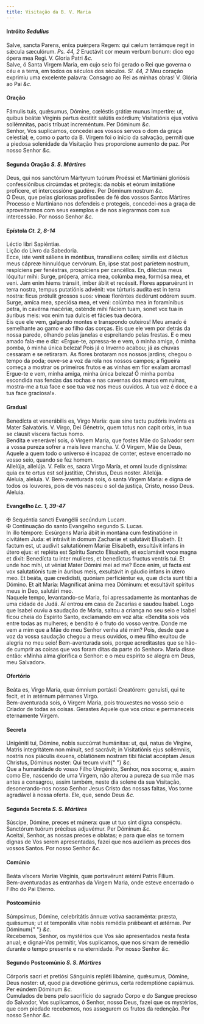 ```yaml
---
title: Visitação da B. V. Maria
---
```


<h4 class="text-center">
  Intróito <em>Sedulius</em>
</h4>
<div class="container-fluid">
  <div class="row">
    <div class="col-6 dropcaps text-justify">
      Salve, sancta Parens, eníxa puérpera Regem: qui cælum terrámque regit in
      sǽcula sæculórum. <em>Ps. 44, 2</em> Eructávit cor meum verbum bonum: dico
      ego ópera mea Regi. V. Gloria Patri <em>&c.</em>
    </div>
    <div class="col-6 dropcaps text-justify">
      Salve, ó Santa Virgem Maria, em cujo seio foi gerado o Rei que governa o
      céu e a terra, em todos os séculos dos séculos. <em>Sl. 44, 2</em> Meu
      coração exprimiu uma excelente palavra: Consagro ao Rei as minhas obras!
      V. Glória ao Pai <em>&c.</em>
    </div>
  </div>
</div>

<h4 class="text-center">Oração</h4>
<div class="container-fluid">
  <div class="row">
    <div class="col-6 dropcaps text-justify">
      Fámulis tuis, quǽsumus, Dómine, cœléstis grátiæ munus impertíre: ut,
      quibus beátæ Vírginis partus éxstitit salútis exórdium; Visitatiónis ejus
      votiva sollémnitas, pacis tríbuat increméntum. Per Dóminum <em>&c.</em>
    </div>
    <div class="col-6 dropcaps text-justify">
      Senhor, Vos suplicamos, concedei aos vossos servos o dom da graça
      celestial; e, como o parto da B. Virgem foi o início da salvação, permiti
      que a piedosa solenidade da Visitação lhes proporcione aumento de paz. Por
      nosso Senhor <em>&c.</em>
    </div>
  </div>
</div>

<h4 class="text-center">
  Segunda Oração <em>S. S. Mártires</em>
</h4>
<div class="container-fluid">
  <div class="row">
    <div class="col-6 dropcaps text-justify">
      Deus, qui nos sanctórum Mártyrum tuórum Proéssi et Martiniáni gloriósis
      confessiónibus circúmdas et prótegis: da nobis et eórum imitatióne
      profícere, et intercessióne gaudére. Per Dóminum nostrum <em>&c.</em>
    </div>
    <div class="col-6 dropcaps text-justify">
      Ó Deus, que pelas gloriosas profissões de fé dos vossos Santos Mártires
      Processo e Martiniano nos defendeis e protegeis, concedei-nos a graça de
      aproveitarmos com seus exemplos e de nos alegrarmos com sua intercessão.
      Por nosso Senhor <em>&c.</em>
    </div>
  </div>
</div>

<h4 class="text-center">
  Epístola <em>Ct. 2, 8-14</em>
</h4>
<div class="container-fluid">
  <div class="row">
    <div class="col-6 text-justify">Léctio libri Sapiéntiæ.</div>
    <div class="col-6 text-justify">Lição do Livro da Sabedoria.</div>
    <div class="col-6 dropcaps text-justify">
      Ecce, iste venit sáliens in móntibus, transíliens colles; símilis est
      diléctus meus cápreæ hinnulóque cervórum. En, ipse stat post paríetem
      nostrum, respíciens per fenéstras, prospíciens per cancéllos. En, diléctus
      meus lóquitur mihi: Surge, própera, amíca mea, colúmba mea, formósa mea,
      et veni. Jam enim hiems tránsiit, imber ábiit et recéssit. Flores
      apparuérunt in terra nostra, tempus putatiónis advénit: vox túrturis
      audíta est in terra nostra: ficus prótulit grossos suos: víneæ floréntes
      dedérunt odórem suum. Surge, amíca mea, speciósa mea, et veni: colúmba mea
      in foramínibus petra, in cavérna macériæ, osténde mihi fáciem tuam, sonet
      vox tua in áuribus meis: vox enim tua dulcis et fácies tua decóra.
    </div>
    <div class="col-6 dropcaps text-justify">
      Eis que ele vem, galgando montes e transpondo outeiros! Meu amado é
      semelhante ao gamo e ao filho das corças. Eis que ele vem por detrás da
      nossa parede, olhando pelas janelas e espreitando pelas frestas. E o meu
      amado fala-me e diz: «Ergue-te, apressa-te e vem, ó minha amiga, ó minha
      pomba, ó minha única beleza! Pois já o Inverno acabou; já as chuvas
      cessaram e se retiraram. As flores brotaram nos nossos jardins; chegou o
      tempo da poda; ouve-se a voz da rola nos nossos campos; a figueira começa
      a mostrar os primeiros frutos e as vinhas em flor exalam aromas! Ergue-te
      e vem, minha amiga, minha única beleza! Ó minha pomba escondida nas fendas
      das rochas e nas cavernas dos muros em ruínas, mostra-me a tua face e soe
      tua voz nos meus ouvidos. A tua voz é doce e a tua face graciosa!».
    </div>
  </div>
</div>

<h4 class="text-center">Gradual</h4>
<div class="container-fluid">
  <div class="row">
    <div class="col-6 dropcaps text-justify">
      Benedícta et venerábilis es, Virgo María: quæ sine tactu pudóris invénta
      es Mater Salvatóris. V. Virgo, Dei Génetrix, quem totus non capit orbis,
      in tua se clausit víscera factus homo.
    </div>
    <div class="col-6 dropcaps text-justify">
      Bendita e venerável sois, ó Virgem Maria, que fostes Mãe do Salvador sem a
      vossa pureza sofrer a mais leve mancha. V. Ó Virgem, Mãe de Deus, Aquele a
      quem todo o universo é incapaz de conter, esteve encerrado no vosso seio,
      quando se fez homem.
    </div>
    <div class="col-6 text-justify">
      Allelúja, allelúja. V. Felix es, sacra Virgo María, et omni laude
      digníssima: quia ex te ortus est sol justítiæ, Christus, Deus noster.
      Allelúja.
    </div>
    <div class="col-6 text-justify">
      Aleluia, aleluia. V. Bem-aventurada sois, ó santa Virgem Maria: e digna de
      todos os louvores, pois de vós nasceu o sol da justiça, Cristo, nosso
      Deus. Aleluia.
    </div>
  </div>
</div>

<h4 class="text-center">
  Evangelho <em>Lc. 1, 39-47</em>
</h4>
<div class="container-fluid">
  <div class="row">
    <div class="col-6 text-justify">
      <span class="text-danger">&#10016;</span> Sequéntia sancti Evangélii
      secúndum Lucam.
    </div>
    <div class="col-6 text-justify">
      <span class="text-danger">&#10016;</span> Continuação do santo Evangelho
      segundo S. Lucas.
    </div>
    <div class="col-6 dropcaps text-justify">
      In illo témpore: Exsúrgens María ábiit in montána cum festinatióne in
      civitátem Juda: et intrávit in domum Zacharíæ et salutávit Elísabeth. Et
      factum est, ut audivit salutatiónem Maríæ Elísabeth, exsultávit infans in
      útero ejus: et repléta est Spíritu Sancto Elísabeth, et exclamávit voce
      magna et dixit: Benedícta tu inter mulíeres, et benedíctus fructus ventris
      tui. Et unde hoc mihi, ut véniat Mater Dómini mei ad me? Ecce enim, ut
      facta est vox salutatiónis tuæ in áuribus meis, exsultávit in gáudio
      infans in útero meo. Et beáta, quæ credidísti, quóniam perficiéntur ea,
      quæ dicta sunt tibi a Dómino. Et ait María: Magníficat ánima mea Dóminum:
      et exsultávit spíritus meus in Deo, salutári meo.
    </div>
    <div class="col-6 dropcaps text-justify">
      Naquele tempo, levantando-se Maria, foi apressadamente às montanhas de uma
      cidade de Judá. Aí entrou em casa de Zacarias e saudou Isabel. Logo que
      Isabel ouviu a saudação de Maria, saltou a criança no seu seio e Isabel
      ficou cheia do Espírito Santo, exclamando em voz alta: «Bendita sois vós
      entre todas as mulheres; e bendito é o fruto do vosso ventre. Donde me vem
      a mim que a Mãe do meu Senhor venha até mim? Pois, desde que a voz da
      vossa saudação chegou a meus ouvidos, o meu filho exultou de alegria no
      meu seio! Bem-aventurada sois, porque acreditastes que se hão-de cumprir
      as coisas que vos foram ditas da parte do Senhor». Maria disse então:
      «Minha alma glorifica o Senhor: e o meu espírito se alegra em Deus, meu
      Salvador».
    </div>
  </div>
</div>

<h4 class="text-center">Ofertório</h4>
<div class="container-fluid">
  <div class="row">
    <div class="col-6 dropcaps text-justify">
      Beáta es, Virgo María, quæ ómnium portásti Creatórem: genuísti, qui te
      fecit, et in ætérnum pérmanes Virgo.
    </div>
    <div class="col-6 dropcaps text-justify">
      Bem-aventurada sois, ó Virgem Maria, pois trouxestes no vosso seio o
      Criador de todas as coisas. Gerastes Aquele que vos criou: e permaneceis
      eternamente Virgem.
    </div>
  </div>
</div>

<h4 class="text-center">Secreta</h4>
<div class="container-fluid">
  <div class="row">
    <div class="col-6 dropcaps text-justify">
      Unigéniti tui, Dómine, nobis succúrrat humánitas: ut, qui, natus de
      Vírgine, Matris integritátem non mínuit, sed sacrávit; in Visitatiónis
      ejus sollémniis, nostris nos piáculis éxuens, oblatiónem nostram tibi
      fáciat accéptam Jesus Christus, Dóminus noster: Qui tecum vivit{" "}
      <em>&c.</em>
    </div>
    <div class="col-6 dropcaps text-justify">
      Que a humanidade do vosso Filho Unigénito, Senhor, nos socorra; e, assim
      como Ele, nascendo de uma Virgem, não alterou a pureza de sua mãe mas
      antes a consagrou, assim também, neste dia solene da sua Visitação,
      desonerando-nos nosso Senhor Jesus Cristo das nossas faltas, Vos torne
      agradável à nossa oferta. Ele, que, sendo Deus <em>&c.</em>
    </div>
  </div>
</div>

<h4 class="text-center">
  Segunda Secreta <em>S. S. Mártires</em>
</h4>
<div class="container-fluid">
  <div class="row">
    <div class="col-6 dropcaps text-justify">
      Súscipe, Dómine, preces et múnera: quæ ut tuo sint digna conspéctu.
      Sanctórum tuórum précibus adjuvémur. Per Dóminum <em>&c.</em>
    </div>
    <div class="col-6 dropcaps text-justify">
      Aceitai, Senhor, as nossas preces e oblatas; e para que elas se tornem
      dignas de Vos serem apresentadas, fazei que nos auxiliem as preces dos
      vossos Santos. Por nosso Senhor <em>&c.</em>
    </div>
  </div>
</div>

<h4 class="text-center">Comúnio</h4>
<div class="container-fluid">
  <div class="row">
    <div class="col-6 dropcaps text-justify">
      Beáta víscera Maríæ Vírginis, quæ portavérunt ætérni Patris Fílium.
    </div>
    <div class="col-6 dropcaps text-justify">
      Bem-aventuradas as entranhas da Virgem Maria, onde esteve encerrado o
      Filho do Pai Eterno.
    </div>
  </div>
</div>

<h4 class="text-center">Postcomúnio</h4>
<div class="container-fluid">
  <div class="row">
    <div class="col-6 dropcaps text-justify">
      Súmpsimus, Dómine, celebritátis ánnuæ votiva sacraménta: præsta, quǽsumus;
      ut et temporális vitæ nobis remédia prǽbeant et ætérnæ. Per Dóminum{" "}
      <em>&c.</em>
    </div>
    <div class="col-6 dropcaps text-justify">
      Recebemos, Senhor, os mystérios que Vos são apresentados nesta festa
      anual; e dignai-Vos permitir, Vos suplicamos, que nos sirvam de remédio
      durante o tempo presente e na eternidade. Por nosso Senhor <em>&c.</em>
    </div>
  </div>
</div>

<h4 class="text-center">
  Segundo Postcomúnio <em>S. S. Mártires</em>
</h4>
<div class="container-fluid">
  <div class="row">
    <div class="col-6 dropcaps text-justify">
      Córporis sacri et pretiósi Sánguinis repléti libámine, quǽsumus, Dómine,
      Deus noster: ut, quod pia devotióne gérimus, certa redemptióne capiámus.
      Per eúndem Dóminum <em>&c.</em>
    </div>
    <div class="col-6 dropcaps text-justify">
      Cumulados de bens pelo sacrifício do sagrado Corpo e do Sangue precioso do
      Salvador, Vos suplicamos, ó Senhor, nosso Deus, fazei que os mystérios,
      que com piedade recebemos, nos assegurem os frutos da redenção. Por nosso
      Senhor <em>&c.</em>
    </div>
  </div>
</div>
